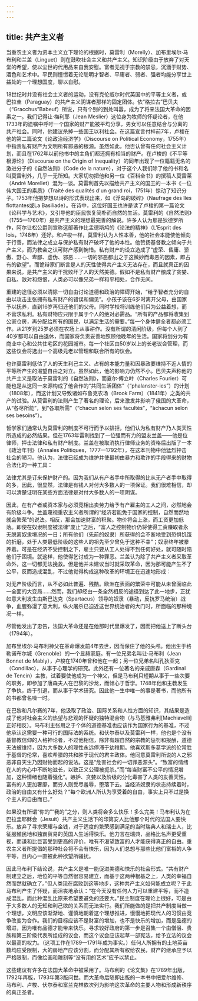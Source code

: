 ```yaml
---
---
---
```

title: 共产主义者
---




当重农主义者为资本主义立下理论的根据时，莫雷利（Morelly）、加布里埃尔·马布利和兰盖（Linguet）则在鼓吹社会主义和共产主义。知识阶级由于放弃了对天堂的希望，使以尘世的代用品来自我安慰。富者无视于宗教的禁忌，沉湎于财势、酒色和艺术中。平民则憧憬着无论聪明才智者、平庸者、弱者、强者均能分享世上益处的一个理想国度，聊以自慰。

18世纪时并没有社会主义者的运动，没有克伦威尔时代英国中的平等主义者，或巴拉圭（Paraguay）的共产主义阴谋者那样的固定团体。依“格拉古”巴贝夫（“Gracchus”Babeuf）所说，只有个别的到处叫嚣，成为了将来法国大革命的因素之一。我们记得让·梅利耶（Jean Meslier）这位身为牧师的怀疑论者，在他1733年的遗嘱中呼吁一个国家的财产能被平均分享，男女可以任意结合与分离的共产社会。同时，他建议杀掉一些国王以利社会。在这篇宣言付梓前7年，卢梭在他的第二篇论文《论政治经济学》（Discourse on Political Economy，1755年）中指责私有财产为文明所有邪恶的根源。虽然如此，他否认曾有任何社会主义计划，而且在1762年以前他书中的主角们都还拥有相当的财产。在卢梭的《不平等根源论》（Discourse on the Origin of Inequality）的同年出现了一位籍籍无名的激进分子的《自然法则》（Code de la nature），对于这个人我们除了他的书和名叫莫雷利外，几乎一无所知。大家切勿把他和另一位《百科全书》的撰稿人莫雷莱（André Morellet）混为一谈。莫雷利首先以描绘共产主义的国王的一本书《一位伟大国王的素质》（Traité des qualités d'un grand roi，1751年）惊动了知识分子。1753年他把梦想以诗的形式表现出来，如《浮岛的破碎》（Naufrage des îles flottantes或La Basiliade）。在诗中，这位好国王也许是读了卢梭的第一篇论文《论科学与艺术》，又引导他的臣民恢复简朴而自然的生活。莫雷利的《自然法则》（1755—1760年）是共产主义的理想最完善的解说。许多人认为那是狄德罗所作，阿尔让松公爵则宣称这部著作比孟德斯鸠的《论法的精神》（L'Esprit des lois，1748年）还好。和卢梭一样，莫雷利认为人性本善，他的社会本能使他倾向于行善，而法律之成立与保护私有财产破坏了他的本性。他赞扬基督教之倾向于共产主义，而为教会之认可财产感到惋惜。私有财产的设立造成了“虚荣、昏庸、骄傲、野心、卑鄙、虚伪、邪恶……一切的邪恶都出之于这微妙而毒恶的因素，即占有的欲望”。而诡辩家们断言是人的天性使得共产主义无法存在，而且就真正的因果来说，是共产主义的干扰败坏了人的天然美德。假如不是私有财产酿成了贪婪、自私、敌对和怨恨，人类必可以像兄弟一样和平相处，合作无间。

重建的途径必须以清除一切自由讨论道德和政治的障碍开始，“给予智者充分的自由以攻击主张拥有私有财产的错误和偏见”。小孩子该在6岁时离开父母，由国家予以抚养，直到16岁再归还他们的父母。同时学校将训练他们只为公益着想，而不营求私利。私有财物应只限于属于个人的绝对必需品。“所有的产品都将收集到公家仓房，再分配给所有的国民，以满足生活的需要。”每一个身体健全者都必须工作。从21岁到25岁必须在农场上从事耕作。没有所谓的清闲阶级，但每个人到了40岁都可以自由退休，而国家将负责妥善地照顾他晚年的生活。国家将划分为有商业中心和公共住宅区的花园城市。每一个社区由50岁以上的长老议会管理，而这些议会将选出一个高级元老以管理和联合所有的议会。

也许莫雷利低估了人的天生利己主义、占有的本能力量和因暴政要维持不近人情的平等所产生的渴望自由之对立。虽然如此，他的影响力仍然不小。巴贝夫声称他的共产主义是取法于莫雷利的《自然法则》，而夏尔·傅立叶（Charles Fourier）可能也是从这同一来源构成了他合作的“共同生活团体”（“phalanster-ies”）的计划（1808年），而这计划又导致诸如布鲁克农场（Brook Farm）（1841年）之类的共产的试验。从莫雷利的法则产生了著名的理论，后来激发并影响了俄国的大革命，从“各尽所能”，到“各取所需”（“chacun selon ses facultès”，“àchacun selon ses besoins”）。

哲学家们通常认为莫雷利的制度不可行而予以排拒，他们认为私有财产乃人类天性所造成的必然结果。但在1763年雷利找到了一位强而有力的盟友兰盖——他是位律师，抨击法律和私有财产制度。兰盖在被取消执行律师业务的资格后出版了一本《政治年刊》（Annales Politiques，1777—1792年），在这本刊物中他猛烈抨击社会的陋习。他认为，法律已经成为维护并使最初由暴力和欺诈的手段得来的财物合法化的一种工具：

法律尤其是订来保护财产的。因为我们从有产者手中所取得的比从无产者手中取得的多，因此，很显然，法律是有钱人对付大多数人的一项保证。我们很难相信，却可以清楚证明在某些方面法律是对付大多数人的一项阴谋。



因此，在有产者或资本家与必须竞相出卖劳力给予有产雇主的工人之间，必然地会有阶级斗争。兰盖蔑视重农主义者所谓的“经济若能免于国家的控制，自然而然地就会繁荣”的说法。相反，那会加速财富的积聚。物价将会上涨，而工资更加低落。即使在奴隶制度被法律“废止”之后，“富人之控制物价仍将使得工资赚取者永无脱离奴隶境况的一日；所有他们（先前的奴隶）所获得的会不断地受到恐惧饥饿的折磨，处于人类最低阶级的这些人的祖先至少曾免于这种不幸”；奴隶终年被豢养着。可是在经济不受控制之下，雇主只要从工人处得不到任何好处，就可随时陷他们于困境。就这样，他使得乞讨成为一种罪恶。兰盖认为除了共产主义者采取革命外，这一切都无法挽救。但是他并未建议当时就采取革命，因为那可能产生不了公平，反而造成混乱，不过他觉得构成这种改革的环境正在迅速地形成：

对无产阶级而言，从不必如此普遍、残酷。欧洲在表面的繁荣中可能从未曾面临此一全面的大变局……然而，我们却经由一条全然相反的途径到达了此一地步，正犹如意大利发生由斯巴达克（Spartacus）领导的奴隶（暴动，反抗罗马统治）战争，血腥弥漫了意大利，纵火屠杀已迫近这世界统治者的大门时，所面临的那种境况一样。



尽管他发出了忠告，法国大革命还是在他那时代里爆发了，因而把他送上了断头台（1794年）。

加布里埃尔·马布利神父在革命爆发前4年去世，因而保住了他的头颅。他出生于格勒诺布尔城（Grenoble）的一个显赫家庭。有一位兄弟名叫让·马布利（Jean Bonnet de Mably），卢梭在1740年曾和他在一起；另一位兄弟名叫孔狄亚克（Condillac），从事于心理学的研究。此外还有一位著名的亲戚唐森（Gardinal de Tencin）主教，试着要使他成为一个神父，但是马布利只短期从事于一些次要的职务，即参加了唐森夫人在巴黎的沙龙，而倾心于哲学。1748年他和主教发生了争执，终于引退，而从事于学术研究。因此他一生中唯一的事是著书，而他所有的书都曾名噪一时。

在巴黎和凡尔赛的7年，他汲取了政治、国际关系和人性方面的知识，其结果是造成了他对社会主义的热望与悲观的怀疑的独特混合物（与马基雅弗利[Machiavelli]正好相反）。马布利主张用之于个体的道德基准也应该作为国家行为的基准，不过他承认这需要一种可行的国际法的系统。和伏尔泰以及莫雷利一样，他也是个没有基督教信仰的人格神论者，不过他相信，除非有超自然的宗教的惩罚和报酬，道德无法被维持，因为大多数人的理性永远停滞于幼稚期。他喜欢斯多葛学派的伦常胜于基督的伦常，喜欢希腊的共和胜于现代的君主政体。他同意莫雷利所说的人之邪恶非自天生乃因财物而起的说法。这是“危害社会的一切罪恶源头”。“致富的情绪在人的内心中不断地滋长，以致正义公理被扼杀。”而“每当财富不公平的情况增加，这种情绪也随着强化”。嫉妒、贪婪以及阶级的分化毒害了人类的友善天性。富有的人更加奢靡，而穷人则受尽羞辱，堕落下去。当经济奴隶的状态持续着时，政治的自由又有什么好处？“每个欧洲人所认为享受着的自由，事实上只不过是换个主人的自由而已。”

如果没有所谓“你的”“我的”之分，则人类将会多么快乐！多么完美！马布利认为在巴拉圭耶稣会（Jesuit）共产主义生活下的印第安人比他那个时代的法国人要快乐。放弃了寻求荣耀与金钱，对于适度的繁荣感到满足的当时瑞典人和瑞士人，比征服殖民地和独霸贸易的英国人生活得快乐。他力言在瑞典，品格比名声更受重视，而谦和比巨富受到更高的评价。唯有不渴望致富的人才能获得真正的自由。重农主义者所提倡的那种社会将不会有快乐，因为人们总想与那些比他们富裕的人争平等，且内心一直被此种欲望所骚扰。

因此马布利下结论说，共产主义是唯一能促进美德和快乐的社会形式。“共有财产制建立之后，地位的平等自然很容易建立，而基于这两种根基之上，人类的幸福自然而然就确立了。”但人类现在腐败到这等地步，这种共产主义如何能成立呢？于此马布利产生了怀疑，而沮丧地承认：“在今天没有任何人力可以重建平等，而不造成混乱，而此种混乱比原来希望要避免的还要大。”民主制度在理论上很好，可是由于大多数人的无知和利己欲的关系而无法实行。我们所能做的是把共产制度当做一个理想，文明应该渐渐地、谨慎地朝着这个理想推进，慢慢地把现代人的习惯由竞争改变为合作。我们的目标应该不是财富的增加，也不是快乐的增加，而是品德的增进，因为唯有品德才能带来快乐。寻求较好政府的第一步是召集一个由僧侣、贵族和第三阶级代表所组成的议会，而这个议会应该起草一部宪法，给予立法的议会以最高的权力。（这项工作在1789—1791年成为事实。）任何人所拥有的土地英亩数均应受限制，大的房地产应该分割，而分配其所有权给农民，财产的继承应予以严格限制，而像绘画和雕刻等“没有用的艺术”应予以禁止。

这些建议有许多在法国大革命中被采用了。马布利的《论文集》在1789年出版，1792年再版，1793年第3版问世。而大革命后随即出版的一本书中把爱尔维修、马布利、卢梭、伏尔泰和富兰克林依次列为影响这次革命的主要人物和形成新秩序的真正圣者。